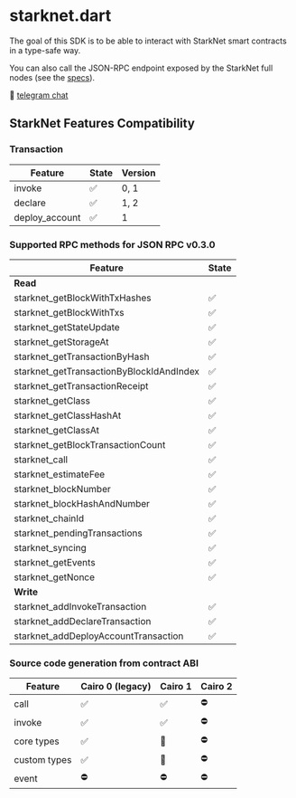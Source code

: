 # starknet.dart

The goal of this SDK is to be able to interact with StarkNet smart contracts in a type-safe way.

You can also call the JSON-RPC endpoint exposed by the StarkNet full nodes (see the [specs](https://github.com/starkware-libs/starknet-specs)).

💬 [telegram chat](https://t.me/+CWezjfLIRYc0MDY0)

## StarkNet Features Compatibility

### Transaction

| Feature        | State              | Version |
| -------------- | ------------------ | ------- |
| invoke         | :white_check_mark: | 0, 1    |
| declare        | :white_check_mark: | 1, 2    |
| deploy_account | :white_check_mark: | 1       |

### Supported RPC methods for JSON RPC v0.3.0

| Feature                                  | State              |
| ---------------------------------------- | ------------------ |
| **Read**                                 |
| starknet_getBlockWithTxHashes            | :white_check_mark: |
| starknet_getBlockWithTxs                 | :white_check_mark: |
| starknet_getStateUpdate                  | :white_check_mark: |
| starknet_getStorageAt                    | :white_check_mark: |
| starknet_getTransactionByHash            | :white_check_mark: |
| starknet_getTransactionByBlockIdAndIndex | :white_check_mark: |
| starknet_getTransactionReceipt           | :white_check_mark: |
| starknet_getClass                        | :white_check_mark: |
| starknet_getClassHashAt                  | :white_check_mark: |
| starknet_getClassAt                      | :white_check_mark: |
| starknet_getBlockTransactionCount        | :white_check_mark: |
| starknet_call                            | :white_check_mark: |
| starknet_estimateFee                     | :white_check_mark: |
| starknet_blockNumber                     | :white_check_mark: |
| starknet_blockHashAndNumber              | :white_check_mark: |
| starknet_chainId                         | :white_check_mark: |
| starknet_pendingTransactions             | :white_check_mark: |
| starknet_syncing                         | :white_check_mark: |
| starknet_getEvents                       | :white_check_mark: |
| starknet_getNonce                        | :white_check_mark: |
| **Write**                                |
| starknet_addInvokeTransaction            | :white_check_mark: |
| starknet_addDeclareTransaction           | :white_check_mark: |
| starknet_addDeployAccountTransaction     | :white_check_mark: |

### Source code generation from contract ABI 

| Feature      | Cairo 0 (legacy)   | Cairo 1            | Cairo 2            |
|--------------|--------------------|--------------------|--------------------|
| call         | :white_check_mark: | :white_check_mark: | :no_entry:         |
| invoke       | :white_check_mark: | :white_check_mark: | :no_entry:         |
| core types   | :white_check_mark: | :construction:     | :no_entry:         |
| custom types | :white_check_mark: | :construction:     | :no_entry:         |
| event        | :no_entry:         | :no_entry:         | :no_entry:         |


